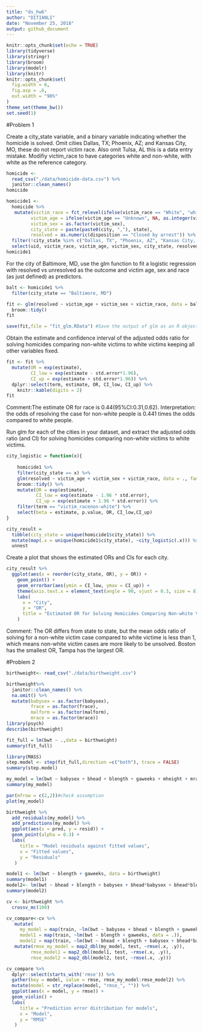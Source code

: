 ```yaml
---
title: "ds_hw6"
author: "DITIANLI"
date: "November 25, 2018"
output: github_document
---
```


```r
knitr::opts_chunk$set(echo = TRUE)
library(tidyverse)
library(stringr)
library(broom)
library(modelr)
library(knitr)
knitr::opts_chunk$set(
  fig.width = 6,
  fig.asp = .6,
  out.width = "90%"
)
theme_set(theme_bw())
set.seed(1)
```

#Problem 1

Create a city_state variable, and a binary variable indicating whether the homicide is solved. Omit cities Dallas, TX; Phoenix, AZ; and Kansas City, MO, these do not report victim race. Also omit Tulsa, AL this is a data entry mistake. Modifiy victim_race to have categories white and non-white, with white as the reference category. 

```r
homicide <- 
  read_csv("./data/homicide-data.csv") %>% 
  janitor::clean_names()
homicide 

homicide1 <- 
  homicide %>% 
   mutate(victim_race = fct_relevel(ifelse(victim_race == "White", "white", "non-white"), "white"),
         victim_age = ifelse(victim_age == "Unknown", NA, as.integer(victim_age)),
         victim_sex = as.factor(victim_sex),
         city_state = paste(paste0(city, ","), state),
         resolved = as.numeric(disposition == "Closed by arrest")) %>% 
  filter(!city_state %in% c("Dallas, TX", "Phoenix, AZ", "Kansas City, MO", "Tulsa, AL")) %>% 
  select(uid, victim_race, victim_age, victim_sex, city_state, resolved)
homicide1
```

For the city of Baltimore, MD, use the glm function to fit a logistic regression with resolved vs unresolved as the outcome and victim age, sex and race (as just defined) as predictors.

```r
balt <- homicide1 %>% 
  filter(city_state == "Baltimore, MD")

fit <- glm(resolved ~ victim_age + victim_sex + victim_race, data = balt, family = binomial()) %>% 
  broom::tidy()
fit

save(fit,file = "fit_glm.RData") #Save the output of glm as an R object
```
Obtain the estimate and confidence interval of the adjusted odds ratio for solving homicides comparing non-white victims to white victims keeping all other variables fixed.
```r
fit <- fit %>% 
  mutate(OR = exp(estimate),
         CI_low = exp(estimate - std.error*1.96),
         CI_up = exp(estimate + std.error*1.96)) %>% 
  dplyr::select(term, estimate, OR, CI_low, CI_up) %>% 
    knitr::kable(digits = 2)
fit
```

Comment:The estimate OR for race is 0.44(95%CI:0.31,0.62). Interpretation: the odds of resolving the case for non-white people is 0.441 times the odds compared to white people. 

Run glm for each of the cities in your dataset, and extract the adjusted odds ratio (and CI) for solving homicides comparing non-white victims to white victims. 

```r
city_logistic = function(x){
  
    homicide1 %>% 
    filter(city_state == x) %>% 
    glm(resolved ~ victim_age + victim_sex + victim_race, data = ., family = binomial())  %>% 
    broom::tidy() %>% 
    mutate(OR = exp(estimate),
           CI_low = exp(estimate - 1.96 * std.error),
           CI_up = exp(estimate + 1.96 * std.error)) %>% 
    filter(term == "victim_racenon-white") %>% 
    select(beta = estimate, p.value, OR, CI_low,CI_up)
}

city_result = 
  tibble(city_state = unique(homicide1$city_state)) %>% 
  mutate(map(.x = unique(homicide1$city_state), ~city_logistic(.x))) %>% 
  unnest
```

Create a plot that shows the estimated ORs and CIs for each city.
```r
city_result %>% 
  ggplot(aes(x = reorder(city_state, OR), y = OR)) +
    geom_point() +
    geom_errorbar(aes(ymin = CI_low, ymax = CI_up)) +
    theme(axis.text.x = element_text(angle = 90, vjust = 0.3, size = 8)) +
    labs(
      x = "City",
      y = "OR",
      title = "Estimated OR for Solving Homicides Comparing Non-white Victims to White Victims"
    )

```

Comment: The OR differs from state to state, but the mean odds ratio of solving for a non-white victim case compared to white victime is less than 1, which means non-white victim cases are more likely to be unsolved.
Boston has the smallest OR, Tampa has the largest OR.



#Problem 2
```r
birthweight<- read_csv("./data/birthweight.csv") 

birthweight%>% 
  janitor::clean_names() %>% 
  na.omit() %>% 
  mutate(babysex = as.factor(babysex),
         frace = as.factor(frace),
         malform = as.factor(malform),
         mrace = as.factor(mrace))
library(psych)
describe(birthweight)
```


```r
fit_full = lm(bwt ~ .,data = birthweight)
summary(fit_full)
```

```r
library(MASS)
step.model <- step(fit_full,direction =c("both"), trace = FALSE)
summary(step.model)
```

```r
my_model = lm(bwt ~ babysex + bhead + blength + gaweeks + mheight + mrace + parity + smoken,data = birthweight)
summary(my_model)

par(mfrow = c(2,2))#check assumption
plot(my_model)
```
```r
birthweight %>% 
  add_residuals(my_model) %>% 
  add_predictions(my_model) %>% 
  ggplot(aes(x = pred, y = resid)) + 
  geom_point(alpha = 0.3) +
  labs(
     title = "Model residuals against fitted values",
     x = "Fitted values",
     y = "Residuals"
   )
```

```r
model1 <- lm(bwt ~ blength + gaweeks, data = birthweight)
summary(model1)
model2<- lm(bwt ~ bhead + blength + babysex + bhead*babysex + bhead*blength + blength*babysex + bhead*babysex*blength, data = birthweight)
summary(model2)

```
```r
cv <- birthweight %>% 
  crossv_mc(100)

cv_compare<-cv %>% 
   mutate(
     my_model = map(train, ~lm(bwt ~ babysex + bhead + blength + gaweeks + mheight + mrace + parity + smoken,data = .)), 
     model1 = map(train, ~lm(bwt ~ blength + gaweeks, data = .)),
     model2 = map(train, ~lm(bwt ~ bhead + blength + babysex + bhead*babysex + bhead*blength + blength*babysex + bhead*babysex*blength, data = .)))%>% 
   mutate(rmse_my_model = map2_dbl(my_model, test, ~rmse(.x, .y)),
         rmse_model1 = map2_dbl(model1, test, ~rmse(.x, .y)),
         rmse_model2 = map2_dbl(model2, test, ~rmse(.x, .y)))
```

```r
cv_compare %>% 
  dplyr::select(starts_with('rmse')) %>% 
  gather(key = model, value = rmse, rmse_my_model:rmse_model2) %>%  
  mutate(model = str_replace(model, "rmse_", "")) %>% 
  ggplot(aes(x = model, y = rmse)) +
  geom_violin() + 
  labs(
     title = "Prediction error distribution for models",
     x = "Model",
     y = "RMSE"
   )
```


